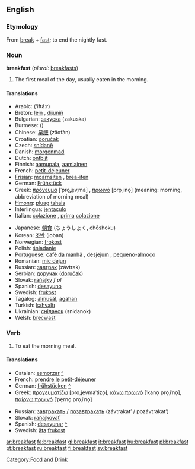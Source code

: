 ==English==

===Etymology===
From [[break]] + [[fast]]; to end the nightly fast.

===Noun===
'''breakfast''' (''plural:'' [[breakfasts]])

#The first meal of the day, usually eaten in the morning.

====Translations====
{{top}}
*Arabic: {{ARchar|[[افطار]]}} (’iftá:r) {{m}}
*Breton: [[lein]] {{f}}, [[dijuniñ]] {{m}}
*Bulgarian: [[закуска]] (zakuska) {{f}}
*Burmese: ({{IPA|/mə̇.nɛ̄ˀ.sɑ̄/}})
*Chinese: [[早飯]] (zǎofàn)
*Croatian: [[doručak]] {{m}}
*Czech: [[snídaně]]
*Danish: [[morgenmad]]
*Dutch: [[ontbijt]] {{n}}
*Finnish: [[aamupala]], [[aamiainen]]
*French: [[petit-déjeuner]] {{m}}
*[[Frisian]]: [[moarnsiten]] {{n}}, [[brea-iten]] {{n}}
*German: [[Frühstück]] {{n}}
*Greek: [[πρόγευμα]] [ˈpro̞ʝe̞vˌma] {{n}}, [[πρωινό]] [pro̞ˌiˈno̞] {{n}} (meaning: morning, abbreviation of morning meal)
*[[Hmong]]: [[pluag]] [[tshais]]
*Interlingua: [[jentaculo]]
*Italian: [[colazione]] {{f}}, [[prima]] [[colazione]] {{f}}
{{mid}}
*Japanese: [[朝食]] (ちょうしょく, chōshoku)
*Korean: [[조반]] (joban)
*Norwegian: [[frokost]]
*Polish: [[śniadanie]] {{n}}
*Portuguese: [[café da manhã]] {{m}}, [[desjejum]] {{f}}, [[pequeno-almoço]] {{m}}
*Romanian: [[mic dejun]] {{n}}
*Russian: [[завтрак]] (závtrak) {{m}}
*Serbian: [[доручак]] ([[doručak]]) {{m}}
*Slovak: [[raňajky]] ''f pl''
*Spanish: [[desayuno]] {{m}}
*Swedish: [[frukost]] {{c}}
*Tagalog: [[almusál]], [[agahan]]
*Turkish: [[kahvaltı]]
*Ukrainian: [[сніданок]] (snidanok) {{m}}
*Welsh: [[brecwast]]
{{bottom}}

===Verb===
{{en-infl-reg-consonant|breakfast||}}

# To eat the morning meal.

====Translations====
{{top}}
*Catalan: [[esmorzar]] [[:ca:esmorzar|^]]
*French: [[prendre le petit-déjeuner]]
*German: [[frühstücken]] [[:de:frühstücken|^]]
*Greek: [[προγευματίζω]] [pro̞ˌʝe̞vmaˈtizo̞], [[κάνω πρωινό]] [ˈkano̞ pro̞ˌiˈno̞], [[παίρνω πρωινό]] [ˈpe̞rno̞ pro̞ˌiˈno̞]
{{mid}}
*Russian: [[завтракать]] / [[позавтракать]] (závtrakat’ / pozávtrakat’)
*Slovak: [[raňajkovať]]
*Spanish: [[desayunar]] [[:es:desayunar|^]]
*Swedish: [[äta]] [[frukost]]
{{bottom}}

[[Category:Food and Drink]]

[[ar:breakfast]]
[[fa:breakfast]]
[[gl:breakfast]]
[[it:breakfast]]
[[hu:breakfast]]
[[pl:breakfast]]
[[pt:breakfast]]
[[ru:breakfast]]
[[fi:breakfast]]
[[sv:breakfast]]